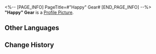 <%-- [PAGE_INFO]
PageTitle=#"Happy" Gear#
[END_PAGE_INFO] --%>
{{Item Infobox
|id          = 140407
|image       = Item Happy Gear.png
|type        = Mission Item
|invCategory = Missions
|rarity      = 3
|effect      = 
|description = A manifestation of the emotion "Happy" in the Dreamscape. It can be used to repair people's Emo Dial and recover their lost emotions or memories.
}}
'''"Happy" Gear''' is a [[Profile Picture]].

==Other Languages==
{{Other Languages
|en   = "Happy" Gear
|zhs  = 「欢欣」齿轮
|zht  = 「歡欣」齒輪
|ja   = 「喜び」の歯車
|ko   = 「기쁨」 톱니바퀴
|es   = Engranaje de la felicidad
|fr   = Engrenage de « Joie »
|ru   = Шестерня «Восторг»
|th   = ฟันเฟือง "สุขใจ"
|vi   = Bánh Răng Vui Vẻ
|de   = Freude-Zahnrad
|id   = Gir "Kebahagiaan"
|pt   = Engrenagem "Feliz"
}}

==Change History==
{{Change History|2.0}}